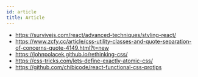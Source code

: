 ```yaml
---
id: article
title: Article
---
```


- https://survivejs.com/react/advanced-techniques/styling-react/
- https://www.zcfy.cc/article/css-utility-classes-and-quote-separation-of-concerns-quote-4149.html?t=new
- https://johnpolacek.github.io/rethinking-css/
- https://css-tricks.com/lets-define-exactly-atomic-css/
- https://github.com/chibicode/react-functional-css-protips
